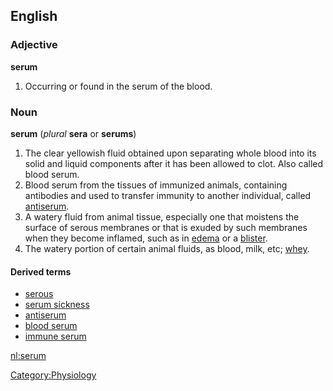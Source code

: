 ==English==
=== Adjective ===
'''serum'''
# Occurring or found in the serum of the blood.

===Noun===
'''serum''' (''plural'' '''sera''' or '''serums''')
# The clear yellowish fluid obtained upon separating whole blood into its solid and liquid components after it has been allowed to clot. Also called blood serum. 
# Blood serum from the tissues of immunized animals, containing antibodies and used to transfer immunity to another individual, called [[antiserum]].
# A watery fluid from animal tissue, especially one that moistens the surface of serous membranes or that is exuded by such membranes when they become inflamed, such as in [[edema]] or a [[blister]]. 
# The watery portion of certain animal fluids, as blood, milk, etc; [[whey]]. 

====Derived terms====
*[[serous]]
*[[serum sickness]]
*[[antiserum]]
*[[blood serum]]
*[[immune serum]]

[[nl:serum]]

[[Category:Physiology]]
